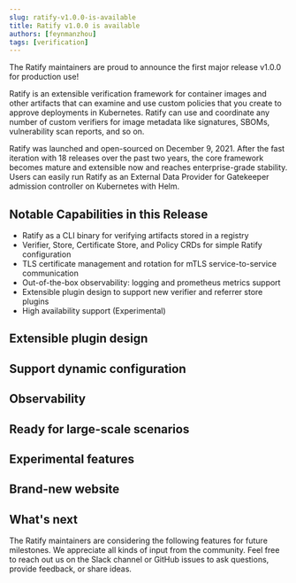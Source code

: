 ```yaml
---
slug: ratify-v1.0.0-is-available
title: Ratify v1.0.0 is available
authors: [feynmanzhou]
tags: [verification]
---
```


The Ratify maintainers are proud to announce the first major release v1.0.0 for production use!

Ratify is an extensible verification framework for container images and other artifacts that can examine and use custom policies that you create to approve deployments in Kubernetes. Ratify can use and coordinate any number of custom verifiers for image metadata like signatures, SBOMs, vulnerability scan reports, and so on.

Ratify was launched and open-sourced on December 9, 2021. After the fast iteration with 18 releases over the past two years, the core framework becomes mature and extensible now and reaches enterprise-grade stability. Users can easily run Ratify as an External Data Provider for Gatekeeper admission controller on Kubernetes with Helm.

## Notable Capabilities in this Release

- Ratify as a CLI binary for verifying artifacts stored in a registry
- Verifier, Store, Certificate Store, and Policy CRDs for simple Ratify configuration
- TLS certificate management and rotation for mTLS service-to-service communication
- Out-of-the-box observability: logging and prometheus metrics support
- Extensible plugin design to support new verifier and referrer store plugins
- High availability support (Experimental) 
    
## Extensible plugin design

## Support dynamic configuration

## Observability

## Ready for large-scale scenarios

## Experimental features

## Brand-new website 

## What's next

The Ratify maintainers are considering the following features for future milestones. We appreciate all kinds of input from the community. Feel free to reach out us on the Slack channel or GitHub issues to ask questions, provide feedback, or share ideas.

